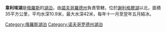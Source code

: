 {{Unreferenced|time=2018-12-08T08:17:11+00:00}}
'''韋利埃湖'''是[[俄羅斯|俄羅斯]]的[[湖泊|湖泊]]，由[[諾夫哥羅德州|諾夫哥羅德州]]負責管轄，位於[[謝利格爾湖|謝利格爾湖]]以北，面積35平方公里，平均水深10.9米，最大水深42米，每年十一月至翌年五月結冰。

{{Russia-geo-stub}}
[[Category:俄羅斯湖泊|Category:俄羅斯湖泊]]
[[Category:诺夫哥罗德州湖泊|Category:诺夫哥罗德州湖泊]]